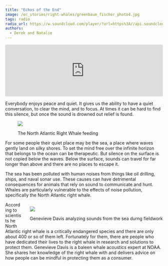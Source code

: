 ```yaml
---
title: "Echos of the End"
image: /ec_stories/right-whales/greenbaum_fischer_photo4.jpg
tags: radio
radio_url: https://w.soundcloud.com/player/?url=https%3A//api.soundcloud.com/tracks/176479242
authors:
  - Derek and Natalie
---
```


<iframe width="100%" height="166" scrolling="no" frameborder="no" allow="autoplay" src="https://w.soundcloud.com/player/?url=https%3A//api.soundcloud.com/tracks/176479242&color=%23aa483f&auto_play=false&hide_related=false&show_comments=false&show_user=false&show_reposts=false&show_teaser=false&visual=false&download=true"></iframe>

Everybody enjoys peace and quiet. It gives us the ability to have a quiet conversation, to clear the mind, and to focus. At times it can be hard to find this silence, but once the sound is drowned out relief is found.

<figure>
<img src ="/ec_stories/right-whales/greenbaum_fischer_photo1.JPG">
<figcaption>
<p>The North Atlantic Right Whale feeding</p>
</figcaption>
</figure>

For some people their quiet place may be the sea, a place where waves gently land on silky shores. To set the mind free over the infinite horizon that belongs to the ocean can be therapeutic. But silence on the surface is not copied below the waves. Below the surface, sounds can travel for far longer than above and there are no places to escape it.

The sea has been polluted with human noises from things like oil drilling, ships, and naval sonar use. These causes can have detrimental consequences for animals that rely on sound to communicate and hunt. Whales are particularly vulnerable to the effects of noise pollution, specifically the North Atlantic right whale.

<figure style = "float:right;margin:1em 0 0 2em;">
<img src ="/ec_stories/right-whales/greenbaum_fischer_photo3.jpg">
<figcaption>
<p>Genevieve Davis analyzing sounds from the sea durng fieldwork</p>
</figcaption>
</figure>

According to scientists he North Atlantic right whale is a critically endangered species and there are only about 400 or so of them left. Fortunately for them, there are people who have dedicated their lives to the right whale in research and solutions to protect them. Genevieve Davis is a baleen whale acoustics expert at NOAA. She shares her knowledge of the right whale with and delivers advice on how people can be mindful in protecting them as a consumer. 